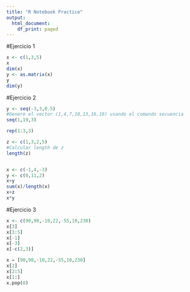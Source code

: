 ```yaml
---
title: "R Notebook Practice"
output:
  html_document:
    df_print: paged
---
```


#Ejercicio 1

```r
x <- c(1,3,5)
x
dim(x)
y <- as.matrix(x)
y
dim(y)
```

#Ejercicio 2

```r
y <- seq(-3,3,0.5)
#Genere el vector (1,4,7,10,13,16,19) usando el comando secuencia
seq(1,19,3)

rep(1:3,3)

z <- c(1,3,2,5)
#Calcular length de z
length(z)


x <- c(-1,4,-3)
y <- c(0,11,2)
x+y
sum(x)/length(x)
x+z
x*y
```

#Ejercicio 3

```r
x <- c(90,98,-10,22,-55,10,230)
x[3]
x[3:5]
x[-1]
x[-3]
x[-c(2,3)]
```

```python
x = [90,98,-10,22,-55,10,230]
x[2]
x[2:5]
x[1:]
x.pop(0)
```
